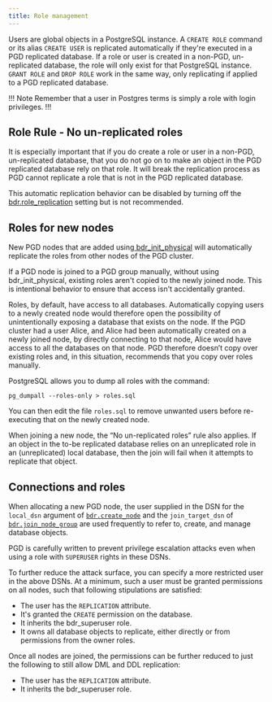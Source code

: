 ```yaml
---
title: Role management
---
```


Users are global objects in a PostgreSQL instance. A `CREATE ROLE` command or its alias `CREATE USER` is replicated automatically if they're executed in a PGD replicated database. If a role or user is created in a non-PGD, un-replicated database, the role will only exist for that PostgreSQL instance. `GRANT ROLE` and `DROP ROLE` work in the same way, only replicating if applied to a PGD replicated database.

!!! Note
Remember that a user in Postgres terms is simply a role with login privileges.
!!!

## Role Rule - No un-replicated roles

It is especially important that if you do create a role or user in a non-PGD, un-replicated database, that you do not go on to make an object in the PGD replicated database rely on that role. It will break the replication process as PGD cannot replicate a role that is not in the PGD replicated database. 

This automatic replication behavior can be disabled by turning off the[ bdr.role_replication](https://www.enterprisedb.com/docs/pgd/latest/reference/pgd-settings/#bdrrole_replication) setting but is not recommended.


## **Roles for new nodes**

New PGD nodes that are added using[ bdr_init_physical](https://www.enterprisedb.com/docs/pgd/latest/reference/nodes/#bdr_init_physical) will automatically replicate the roles from other nodes of the PGD cluster.

If a PGD node is joined to a PGD group manually, without using bdr_init_physical, existing roles aren't copied to the newly joined node. This is intentional behavior to ensure that access isn't accidentally granted.

Roles, by default, have access to all databases. Automatically copying users to a newly created node would therefore open the possibility of unintentionally exposing a database that exists on the node. If the PGD cluster had a user Alice, and Alice had been automatically created on a newly joined node, by directly connecting to that node, Alice would have access to all the databases on that node. PGD therefore doesn’t copy over existing roles and, in this situation, recommends that you copy over roles manually.

PostgreSQL allows you to dump all roles with the command:

```
pg_dumpall --roles-only > roles.sql
```

You can then edit the file `roles.sql` to remove unwanted users before re-executing that on the newly created node.

When joining a new node, the “No un-replicated roles” rule also applies. If an object in the to-be replicated database relies on an unreplicated role in an (unreplicated) local database, then the join will fail when it attempts to replicate that object.

 
## Connections and roles

When allocating a new PGD node, the user supplied in the DSN for the `local_dsn`
argument of [`bdr.create_node`](/pgd/latest/reference/nodes-management-interfaces#bdrcreate_node) and the `join_target_dsn` of [`bdr.join_node_group`](/pgd/latest/reference/nodes-management-interfaces#bdrjoin_node_group)
are used frequently to refer to, create, and manage database objects.

PGD is carefully written to prevent privilege escalation attacks even when using
a role with `SUPERUSER` rights in these DSNs.

To further reduce the attack surface, you can specify a more restricted user in
the above DSNs. At a minimum, such a user must be granted permissions on all
nodes, such that following stipulations are satisfied:

-   The user has the `REPLICATION` attribute.
-   It's granted the `CREATE` permission on the database.
-   It inherits the bdr_superuser role.
-   It owns all database objects to replicate, either directly or from
    permissions from the owner roles.

Once all nodes are joined, the permissions can be further reduced to just the
following to still allow DML and DDL replication:

-   The user has the `REPLICATION` attribute.
-   It inherits the bdr_superuser role.
